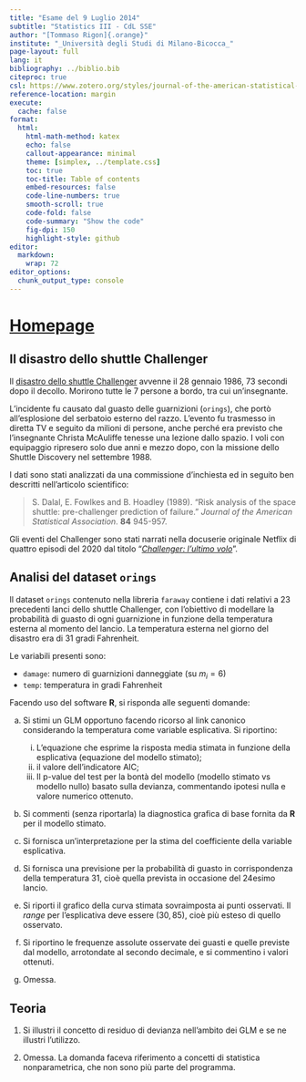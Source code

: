 ```yaml
---
title: "Esame del 9 Luglio 2014"
subtitle: "Statistics III - CdL SSE"
author: "[Tommaso Rigon]{.orange}"
institute: "_Università degli Studi di Milano-Bicocca_"
page-layout: full
lang: it
bibliography: ../biblio.bib
citeproc: true
csl: https://www.zotero.org/styles/journal-of-the-american-statistical-association
reference-location: margin
execute:
  cache: false
format:
  html:
    html-math-method: katex
    echo: false
    callout-appearance: minimal
    theme: [simplex, ../template.css]
    toc: true
    toc-title: Table of contents
    embed-resources: false
    code-line-numbers: true
    smooth-scroll: true
    code-fold: false
    code-summary: "Show the code"
    fig-dpi: 150
    highlight-style: github
editor: 
  markdown: 
    wrap: 72
editor_options: 
  chunk_output_type: console
---
```


# [Homepage](../index.html)

## Il disastro dello shuttle Challenger

Il [disastro dello shuttle Challenger](https://it.wikipedia.org/wiki/Disastro_dello_Space_Shuttle_Challenger) avvenne il 28 gennaio 1986, 73 secondi dopo il decollo. Morirono tutte le 7 persone a bordo, tra cui un'insegnante.

L’incidente fu causato dal guasto delle guarnizioni (`orings`), che portò all’esplosione del serbatoio esterno del razzo. L’evento fu trasmesso in diretta TV e seguito da milioni di persone, anche perché era previsto che l’insegnante Christa McAuliffe tenesse una lezione dallo spazio. I voli con equipaggio ripresero solo due anni e mezzo dopo, con la missione dello Shuttle Discovery nel settembre 1988.

I dati sono stati analizzati da una commissione d'inchiesta ed in seguito ben descritti nell'articolo scientifico:

> S. Dalal, E. Fowlkes and B. Hoadley (1989). "Risk analysis of the space shuttle: pre-challenger prediction of failure." *Journal of the American Statistical Association*. **84** 945-957.

Gli eventi del Challenger sono stati narrati nella docuserie originale Netflix di quattro episodi del 2020 dal titolo "[*Challenger: l'ultimo volo*](https://www.netflix.com/title/81012137)".

## Analisi del dataset `orings`

Il dataset `orings` contenuto nella libreria `faraway` contiene i dati relativi a 23 precedenti lanci dello shuttle Challenger, con l’obiettivo di modellare la probabilità di guasto di ogni guarnizione in funzione della temperatura esterna al momento del lancio. La temperatura esterna nel giorno del disastro era di 31 gradi Fahrenheit. 

Le variabili presenti sono:  

- `damage`: numero di guarnizioni danneggiate (su $m_i = 6$)  
- `temp`: temperatura in gradi Fahrenheit  

Facendo uso del software **R**, si risponda alle seguenti domande:

(a) Si stimi un GLM opportuno facendo ricorso al link canonico considerando la temperatura come variable esplicativa. Si riportino:  
    i. L’equazione che esprime la risposta media stimata in funzione della esplicativa (equazione del modello stimato);
    ii. il valore dell'indicatore AIC;
    iii. Il p-value del test per la bontà del modello (modello stimato vs modello nullo) basato sulla devianza, commentando ipotesi nulla e valore numerico ottenuto.

(b) Si commenti (senza riportarla) la diagnostica grafica di base fornita da **R** per il modello stimato.

(c) Si fornisca un'interpretazione per la stima del coefficiente della variable esplicativa.  

(d) Si fornisca una previsione per la probabilità di guasto in corrispondenza della temperatura $31$, cioè quella prevista in occasione del 24esimo lancio.

(e) Si riporti il grafico della curva stimata sovraimposta ai punti osservati. Il *range* per l’esplicativa deve essere $(30, 85)$, cioè più esteso di quello osservato.  

(f) Si riportino le frequenze assolute osservate dei guasti e quelle previste dal modello, arrotondate al secondo decimale, e si commentino i valori ottenuti.  

(g) [Omessa]{.orange}.

## Teoria

1. Si illustri il concetto di residuo di devianza nell'ambito dei GLM e se ne illustri l’utilizzo.  

2. [Omessa]{.orange}. La domanda faceva riferimento a concetti di statistica nonparametrica, che non sono più parte del programma. 



